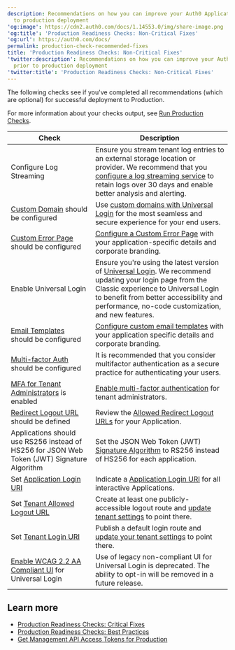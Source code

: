 ```yaml
---
description: Recommendations on how you can improve your Auth0 Application prior
  to production deployment
'og:image': https://cdn2.auth0.com/docs/1.14553.0/img/share-image.png
'og:title': 'Production Readiness Checks: Non-Critical Fixes'
'og:url': https://auth0.com/docs/
permalink: production-check-recommended-fixes
title: 'Production Readiness Checks: Non-Critical Fixes'
'twitter:description': Recommendations on how you can improve your Auth0 Application
  prior to production deployment
'twitter:title': 'Production Readiness Checks: Non-Critical Fixes'
---
```

The following checks see if you've completed all recommendations (which are optional) for successful deployment to Production.

For more information about your checks output, see [Run Production Checks](/docs/deploy-monitor/pre-deployment-checks/how-to-run-production-checks).

<table class="table"><thead>
<tr>
<th>Check</th>
<th>Description</th>
</tr>
</thead>
<tbody>
<tr>
<td>Configure Log Streaming</td>
<td>Ensure you stream tenant log entries to an external storage location or provider. We recommend that you <a href="/docs/customize/log-streams">configure a log streaming service</a> to retain logs over 30 days and enable better analysis and alerting.</td>
</tr>
<tr>
<td><a href="/docs/customize/custom-domains">Custom Domain</a> should be configured</td>
<td>Use <a href="https://manage.auth0.com/#/tenant/custom_domains">custom domains with Universal Login</a> for the most seamless and secure experience for your end users.</td>
</tr>
<tr>
<td><a href="/docs/customize/login-pages/custom-error-pages">Custom Error Page</a> should be configured</td>
<td><a href="https://manage.auth0.com/#/account">Configure a Custom Error Page</a> with your application-specific details and corporate branding.</td>
</tr>
<tr>
<td>Enable Universal Login</td>
<td>Ensure you're using the latest version of <a href="/docs/authenticate/login/auth0-universal-login/universal-login-vs-classic-login">Universal Login</a>. We recommend updating your login page from the Classic experience to Universal Login to benefit from better accessibility and performance, no-code customization, and new features.</td>
</tr>
<tr>
<td><a href="/docs/customize/email/manage-email-flow">Email Templates</a> should be configured</td>
<td><a href="https://manage.auth0.com/#/emails">Configure custom email templates</a> with your application specific details and corporate branding.</td>
</tr>
<tr>
<td><a href="/docs/secure/multi-factor-authentication">Multi-factor Auth</a> should be configured</td>
<td>It is recommended that you consider multifactor authentication as a secure practice for authenticating your users.</td>
</tr>
<tr>
<td><a href="/docs/get-started/manage-dashboard-access">MFA for Tenant Administrators</a> is enabled</td>
<td><a href="https://manage.auth0.com/#/account/admins">Enable multi-factor authentication</a> for tenant administrators.</td>
</tr>
<tr>
<td><a href="/docs/authenticate/login/logout#set-the-allowed-logout-urls-at-the-account-level">Redirect Logout URL</a> should be defined</td>
<td>Review the <a href="https://manage.auth0.com/#/account/advanced">Allowed Redirect Logout URLs</a> for your Application.</td>
</tr>
<tr>
<td>Applications should use RS256 instead of HS256 for JSON Web Token (JWT) Signature Algorithm</td>
<td>Set the JSON Web Token (JWT) <a href="/docs/get-started/apis#signing-algorithms">Signature Algorithm</a> to RS256 instead of HS256 for each application.</td>
</tr>
<tr>
<td>Set <a href="/docs/get-started/applications/application-settings#application-uris">Application Login URI</a></td>
<td>Indicate a <a href="/docs/get-started/applications/application-settings#application-uris">Application Login URI</a> for all interactive Applications.</td>
</tr>
<tr>
<td>Set <a href="/docs/get-started/applications/application-settings#application-uris">Tenant Allowed Logout URL</a></td>
<td>Create at least one publicly-accessible logout route and <a href="/docs/get-started/applications/application-settings#application-uris">update tenant settings</a> to point there.</td>
</tr>
<tr>
<td>Set <a href="/docs/get-started/tenant-settings#login-and-logout">Tenant Login URI</a></td>
<td>Publish a default login route and <a href="/docs/get-started/tenant-settings#login-and-logout">update your tenant settings</a> to point there.</td>
</tr>
<tr>
<td><a href="/docs/authenticate/login/auth0-universal-login#accessibility">Enable WCAG 2.2 AA Compliant UI</a> for Universal Login</td>
<td>Use of legacy non-compliant UI for Universal Login is deprecated. The ability to opt-in will be removed in a future release.</td>
</tr>
</tbody>
</table>

## Learn more

* [Production Readiness Checks: Critical Fixes](/docs/deploy-monitor/pre-deployment-checks/production-check-required-fixes)
* [Production Readiness Checks: Best Practices](/docs/deploy-monitor/pre-deployment-checks/production-checks-best-practices)
* [Get Management API Access Tokens for Production](/docs/secure/tokens/access-tokens/management-api-access-tokens/get-management-api-access-tokens-for-production)